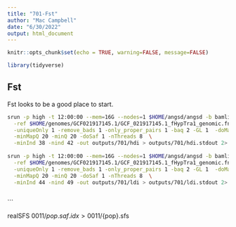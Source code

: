 ```yaml
---
title: "701-Fst"
author: "Mac Campbell"
date: "6/30/2022"
output: html_document
---
```


```r
knitr::opts_chunk$set(echo = TRUE, warning=FALSE, message=FALSE)
```


```r
library(tidyverse)
```

## Fst

Fst looks to be a good place to start.    

```sh
srun -p high -t 12:00:00 --mem=16G --nodes=1 $HOME/angsd/angsd -b bamlists/testHDI.bamlist -anc $HOME/genomes/GCF021917145.1/GCF_021917145.1_fHypTra1_genomic.fna \
  -ref $HOME/genomes/GCF021917145.1/GCF_021917145.1_fHypTra1_genomic.fna \
  -uniqueOnly 1 -remove_bads 1 -only_proper_pairs 1 -baq 2 -GL 1  -doMaf 1 -doMajorMinor 1 \
  -minMapQ 20 -minQ 20 -doSaf 1 -nThreads 8  \
  -minInd 38 -nind 42 -out outputs/701/hdi > outputs/701/hdi.stdout 2> outputs/701/hdi.stderr &
  
srun -p high -t 12:00:00 --mem=16G --nodes=1 $HOME/angsd/angsd -b bamlists/testLDI.bamlist -anc $HOME/genomes/GCF021917145.1/GCF_021917145.1_fHypTra1_genomic.fna \
  -ref $HOME/genomes/GCF021917145.1/GCF_021917145.1_fHypTra1_genomic.fna \
  -uniqueOnly 1 -remove_bads 1 -only_proper_pairs 1 -baq 2 -GL 1  -doMaf 1 -doMajorMinor 1 \
  -minMapQ 20 -minQ 20 -doSaf 1 -nThreads 8  \
  -minInd 44 -nind 49 -out outputs/701/ldi > outputs/701/ldi.stdout 2> outputs/701/ldi.stderr &
  
```

```

  
realSFS 0011/${pop}.saf.idx > 0011/${pop}.sfs